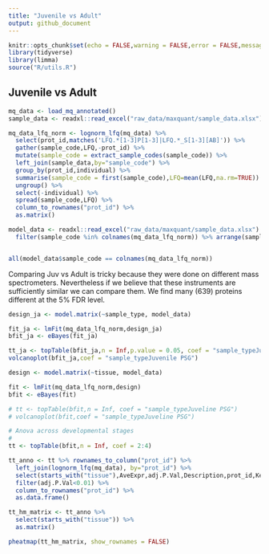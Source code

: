 ```yaml
---
title: "Juvenile vs Adult"
output: github_document
---
```


```r
knitr::opts_chunk$set(echo = FALSE,warning = FALSE,error = FALSE,message = FALSE,fig.pos="h")
library(tidyverse)
library(limma)
source("R/utils.R")
```

## Juvenile vs Adult


```r

mq_data <- load_mq_annotated()
sample_data <- readxl::read_excel("raw_data/maxquant/sample_data.xlsx")

mq_data_lfq_norm <- lognorm_lfq(mq_data) %>% 
  select(prot_id,matches('LFQ.*[1-3]P[1-3]|LFQ.*_S[1-3][AB]')) %>% 
  gather(sample_code,LFQ,-prot_id) %>% 
  mutate(sample_code = extract_sample_codes(sample_code)) %>% 
  left_join(sample_data,by="sample_code") %>% 
  group_by(prot_id,individual) %>% 
  summarise(sample_code = first(sample_code),LFQ=mean(LFQ,na.rm=TRUE)) %>% 
  ungroup() %>% 
  select(-individual) %>% 
  spread(sample_code,LFQ) %>% 
  column_to_rownames("prot_id") %>% 
  as.matrix()

model_data <- readxl::read_excel("raw_data/maxquant/sample_data.xlsx") %>% 
  filter(sample_code %in% colnames(mq_data_lfq_norm)) %>% arrange(sample_order)


all(model_data$sample_code == colnames(mq_data_lfq_norm))
```

Comparing Juv vs Adult is tricky because they were done on different mass spectrometers.  Nevertheless if we believe that these instruments are sufficiently similar we can compare them.  We find many (639) proteins different at the 5% FDR level.

```r
design_ja <- model.matrix(~sample_type, model_data)

fit_ja <- lmFit(mq_data_lfq_norm,design_ja)
bfit_ja <- eBayes(fit_ja)

tt_ja <- topTable(bfit_ja,n = Inf,p.value = 0.05, coef = "sample_typeJuvenile PSG")
volcanoplot(bfit_ja,coef = "sample_typeJuvenile PSG")
```


```r
design <- model.matrix(~tissue, model_data)

fit <- lmFit(mq_data_lfq_norm,design)
bfit <- eBayes(fit)

# tt <- topTable(bfit,n = Inf, coef = "sample_typeJuveline PSG")
# volcanoplot(bfit,coef = "sample_typeJuveline PSG")

# Anova across developmental stages
#
tt <- topTable(bfit,n = Inf, coef = 2:4)

tt_anno <- tt %>% rownames_to_column("prot_id") %>% 
  left_join(lognorm_lfq(mq_data), by="prot_id") %>% 
  select(starts_with("tissue"),AveExpr,adj.P.Val,Description,prot_id,Kegg,starts_with("gene_ontology")) %>% 
  filter(adj.P.Val<0.01) %>% 
  column_to_rownames("prot_id") %>% 
  as.data.frame()

tt_hm_matrix <- tt_anno %>% 
  select(starts_with("tissue")) %>% 
  as.matrix()

pheatmap(tt_hm_matrix, show_rownames = FALSE)

```



